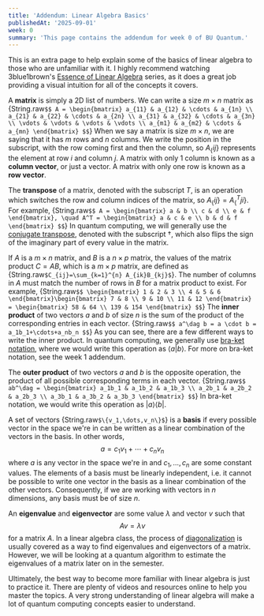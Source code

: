 ```yaml
---
title: 'Addendum: Linear Algebra Basics'
publishedAt: '2025-09-01'
week: 0
summary: 'This page contains the addendum for week 0 of BU Quantum.'
---
```

<KatexSpan>
This is an extra page to help explain some of the basics of linear algebra to those who are unfamiliar with it. I highly recommend watching 3blue1brown's <a href="https://www.youtube.com/playlist?list=PLZHQObOWTQDPD3MizzM2xVFitgF8hE_ab" target="_blank">Essence of Linear Algebra</a> series, as it does a great job providing a visual intuition for all of the concepts it covers.

A **matrix** is simply a 2D list of numbers. We can write a size $m \times n$ matrix as
{String.raw`$$
A = \begin{bmatrix}
a_{11} & a_{12} & \cdots & a_{1n} \\
a_{21} & a_{22} & \cdots & a_{2n} \\
a_{31} & a_{32} & \cdots & a_{3n} \\
\vdots & \vdots & \vdots & \vdots \\
a_{m1} & a_{m2} & \cdots & a_{mn}
\end{bmatrix}
$$`}
When we say a matrix is size $m \times n$, we are saying that it has $m$ rows and $n$ columns. We write the position in the subscript, with the row coming first and then the column, so $A_\{ij\}$ represents the element at row $i$ and column $j$. A matrix with only 1 column is known as a **column vector**, or just a vector. A matrix with only one row is known as a **row vector**.

The **transpose** of a matrix, denoted with the subscript $T$, is an operation which switches the row and column indices of the matrix, so $A_\{ij\}=A^T_\{ji\}$. For example,
{String.raw`$$
A = \begin{bmatrix}
a & b \\
c & d \\
e & f
\end{bmatrix}, \quad A^T = \begin{bmatrix}
a & c & e \\
b & d & f
\end{bmatrix}
$$`}
In quantum computing, we will generally use the <a href="https://en.wikipedia.org/wiki/Conjugate_transpose" target="_blank">conjugate transpose</a>, denoted with the subscript $\dag$, which also flips the sign of the imaginary part of every value in the matrix. 

If $A$ is a $m \times n$ matrix, and $B$ is a $n \times p$ matrix, the values of the matrix product $C=AB$, which is a $m \times p$ matrix, are defined as {String.raw`$C_{ij}=\sum_{k=1}^{n} A_{ik}B_{kj}$`}. The number of columns in $A$ must match the number of rows in $B$ for a matrix product to exist. For example,
{String.raw`$$
\begin{bmatrix}
1 & 2 & 3 \\
4 & 5 & 6
\end{bmatrix}\begin{bmatrix}
7 & 8 \\
9 & 10 \\
11 & 12
\end{bmatrix} = \begin{bmatrix}
58 & 64 \\
139 & 154
\end{bmatrix}
$$`}
The **inner product** of two vectors $a$ and $b$ of size $n$ is the sum of the product of the corresponding entries in each vector.
{String.raw`$$
a^\dag b = a \cdot b = a_1b_1+\cdots+a_nb_n
$$`}
As you can see, there are a few different ways to write the inner product. In quantum computing, we generally use <a href="https://en.wikipedia.org/wiki/Bra%E2%80%93ket_notation" target="_blank">bra-ket notation</a>, where we would write this operation as $\langle a | b \rangle$. For more on bra-ket notation, see the week 1 addendum.

The **outer product** of two vectors $a$ and $b$ is the opposite operation, the product of all possible corresponding terms in each vector.
{String.raw`$$
ab^\dag = \begin{bmatrix}
a_1b_1 & a_1b_2 & a_1b_3 \\
a_2b_1 & a_2b_2 & a_2b_3 \\
a_3b_1 & a_3b_2 & a_3b_3
\end{bmatrix}
$$`}
In bra-ket notation, we would write this operation as $|a\rangle\langle b|$.

A set of vectors {String.raw`$\{v_1,\dots,v_n\}$`} is a **basis** if every possible vector in the space we're in can be written as a linear combination of the vectors in the basis. In other words,
$$
a = c_1v_1+\cdots+c_nv_n
$$
where $a$ is any vector in the space we're in and $c_1,\dots,c_n$ are some constant values. The elements of a basis must be linearly independent, i.e. it cannot be possible to write one vector in the basis as a linear combination of the other vectors. Consequently, if we are working with vectors in $n$ dimensions, any basis must be of size $n$.

An **eigenvalue** and **eigenvector** are some value $\lambda$ and vector $v$ such that
$$
Av = \lambda v
$$
for a matrix $A$. In a linear algebra class, the process of <a href="https://en.wikipedia.org/wiki/Diagonalizable_matrix#Diagonalization" target="_blank">diagonalization</a> is usually covered as a way to find eigenvalues and eigenvectors of a matrix. However, we will be looking at a quantum algorithm to estimate the eigenvalues of a matrix later on in the semester.

Ultimately, the best way to become more familiar with linear algebra is just to practice it. There are plenty of videos and resources online to help you master the topics. A very strong understanding of linear algebra will make a lot of quantum computing concepts easier to understand.
</KatexSpan>